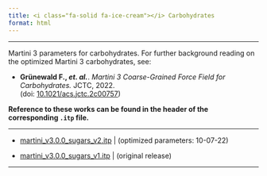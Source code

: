 ```yaml
---
title: <i class="fa-solid fa-ice-cream"></i> Carbohydrates
format: html
---
```


<hr>

Martini 3 parameters for carbohydrates. For further background reading on the optimized Martini 3 carbohydrates, see:

- **Grünewald F., *et. al.***. *Martini 3 Coarse-Grained Force Field for Carbohydrates.* JCTC, 2022. <br>(doi: [10.1021/acs.jctc.2c00757](https://doi.org/10.1021/acs.jctc.2c00757))

**Reference to these works can be found in the header of the corresponding `.itp` file.**

<hr>

- [martini_v3.0.0_sugars_v2.itp](https://cgmartini-library.s3.ca-central-1.amazonaws.com/1_Downloads/ff_parameters/martini3/martini_v3.0.0_sugars_v2.itp) | (optimized parameters: 10-07-22)

- [martini_v3.0.0_sugars_v1.itp](https://cgmartini-library.s3.ca-central-1.amazonaws.com/1_Downloads/ff_parameters/martini3/martini_v3.0.0_sugars_v1.itp) | (original release)

<hr>




